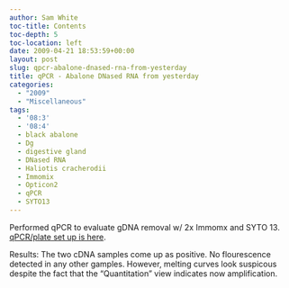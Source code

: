 ```yaml
---
author: Sam White
toc-title: Contents
toc-depth: 5
toc-location: left
date: 2009-04-21 18:53:59+00:00
layout: post
slug: qpcr-abalone-dnased-rna-from-yesterday
title: qPCR - Abalone DNased RNA from yesterday
categories:
  - "2009"
  - "Miscellaneous"
tags:
  - '08:3'
  - '08:4'
  - black abalone
  - Dg
  - digestive gland
  - DNased RNA
  - Haliotis cracherodii
  - Immomix
  - Opticon2
  - qPCR
  - SYTO13
---
```


Performed qPCR to evaluate gDNA removal w/ 2x Immomx and SYTO 13. [qPCR/plate set up is here](https://eagle.fish.washington.edu/Arabidopsis/Notebook%20Workup%20Files/20090421-01.jpg).

Results: The two cDNA samples come up as positive. No flourescence detected in any other gamples. However, melting curves look suspicous despite the fact that the "Quantitation" view indicates now amplification.
